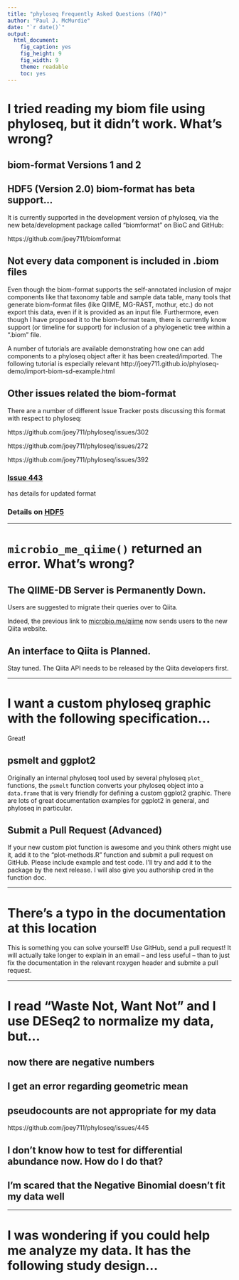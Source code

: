 ```yaml
---
title: "phyloseq Frequently Asked Questions (FAQ)"
author: "Paul J. McMurdie"
date: "`r date()`"
output: 
  html_document: 
    fig_caption: yes
    fig_height: 9
    fig_width: 9
    theme: readable
    toc: yes
---
```



# I tried reading my biom file using phyloseq, but it didn’t work. What’s wrong?

## biom-format Versions 1 and 2

## HDF5 (Version 2.0) biom-format has beta support...
It is currently supported in the development version of phyloseq,
via the new beta/development package called "biomformat"
on BioC and GitHub:

https://github.com/joey711/biomformat

## Not every data component is included in .biom files

Even though the biom-format supports the self-annotated inclusion
of major components like that taxonomy table and sample data table,
many tools that generate biom-format files
(like QIIME, MG-RAST, mothur, etc.)
do not export this data, even if it is provided as an input file.
Furthermore, even though I have proposed it to the biom-format team,
there is currently know support (or timeline for support) 
for inclusion of a phylogenetic tree within a ".biom" file.

A number of tutorials are available
demonstrating how one can add components to a phyloseq object
after it has been created/imported.
The following tutorial is especially relevant
http://joey711.github.io/phyloseq-demo/import-biom-sd-example.html

## Other issues related the biom-format

There are a number of different Issue Tracker posts
discussing this format with respect to phyloseq:

https://github.com/joey711/phyloseq/issues/302

https://github.com/joey711/phyloseq/issues/272

https://github.com/joey711/phyloseq/issues/392

### [Issue 443](https://github.com/joey711/phyloseq/issues/443)
has details for updated format

### Details on [HDF5](https://www.hdfgroup.org/HDF5/doc/UG/index.html)


---

# `microbio_me_qiime()` returned an error. What’s wrong?

## The QIIME-DB Server is Permanently Down.

Users are suggested to migrate their queries over to Qiita.

Indeed, the previous link to
[microbio.me/qiime](http://www.microbio.me/qiime/index.psp)
now sends users to the new Qiita website.

## An interface to Qiita is Planned.

Stay tuned. The Qiita API needs to be released by the Qiita developers first.


---

# I want a custom phyloseq graphic with the following specification...

Great!

## psmelt and ggplot2

Originally an internal phyloseq tool used by several phyloseq `plot_` functions,
the `psmelt` function converts your phyloseq object into
a `data.frame` that is very friendly for defining a custom ggplot2 graphic.
There are lots of great documentation examples for ggplot2 in general,
and phyloseq in particular. 

## Submit a Pull Request (Advanced)

If your new custom plot function is awesome and you think others might use it,
add it to the "plot-methods.R" function and submit a pull request on GitHub.
Please include example and test code. 
I'll try and add it to the package by the next release.
I will also give you authorship cred in the function doc.


---

# There’s a typo in the documentation at this location

This is something you can solve yourself! 
Use GitHub, send a pull request!
It will actually take longer to explain in an email -- and less useful --
than to just fix the documentation in the relevant roxygen header 
and submite a pull request.


---

# I read “Waste Not, Want Not” and I use DESeq2 to normalize my data, but...

## now there are negative numbers

## I get an error regarding geometric mean

## pseudocounts are not appropriate for my data

https://github.com/joey711/phyloseq/issues/445

## I don’t know how to test for differential abundance now. How do I do that?

## I’m scared that the Negative Binomial doesn’t fit my data well

---

# I was wondering if you could help me analyze my data. It has the following study design...



